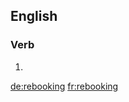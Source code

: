==English==

===Verb===
{{head|en}}

# {{present participle of|rebook}}

[[de:rebooking]]
[[fr:rebooking]]